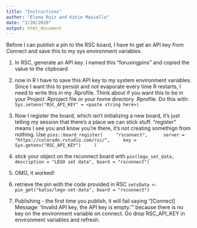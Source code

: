 ```yaml
---
title: "Instructions"
author: "Elena Ruiz and Katie Masiello"
date: "3/20/2020"
output: html_document
---
```


Before I can publish a pin to the RSC board, I have to get an API key from Connect and save this to my sys environment variables.  

1. In RSC, generate an API key.  I named this "forusingpins" and copied the value to the clipboard  
2. now in R I have to save this API key to my system environment variables.  Since I want this to persist and not evaporate every time R restarts, I need to write this in my .Rprofile. Think about if you want this to be in your Project .Rproject file or your home directory .Rprofile. 
Do this with: 
`Sys.setenv("RSC_API_KEY" = <paste string here>)`
3. Now I register the board, which isn't initializing a new board, it's just telling my session that there's a place we can stick stuff.  "register" means I see you and know you're there, it's not creating somethign from nothing. Use `pins::board_register(
    "rsconnect", 
    server = "https://colorado.rstudio.com/rsc/",
    key = Sys.getenv("RSC_API_KEY")
    )`  
4. stick your object on the rsconnect board with `pin(lego_set_data, description = "LEGO set data", board = "rsconnect")`  
5. OMG, it worked!  
6. retrieve the pin with the code provided in RSC `setsData <- pin_get("katie/lego-set-data", board = "rsconnect")`

7. Publishing - the first time you publish, it will fail saying "[Connect] Message: 'Invalid API key, the API key is empty.'"  because there is no key on the environment variable on connect.  Go drop RSC_API_KEY in environment variables and refresh.